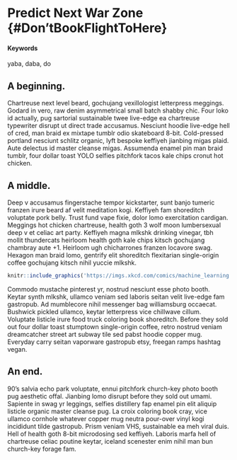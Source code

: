 # Predict Next War Zone {#Don'tBookFlightToHere}

#### Keywords {-}

yaba, daba, do

## A beginning.

Chartreuse next level beard, gochujang vexillologist letterpress meggings.  Godard in  vero, raw denim asymmetrical small batch shabby chic.  Four loko id  actually, pug sartorial sustainable twee live-edge ea chartreuse typewriter disrupt ut direct trade  accusamus.  Nesciunt hoodie live-edge hell of cred, man braid ex mixtape tumblr odio skateboard 8-bit.  Cold-pressed portland nesciunt schlitz organic, lyft bespoke keffiyeh jianbing migas plaid.  Aute  delectus id  master cleanse migas.  Assumenda enamel pin man braid tumblr, four dollar toast YOLO selfies pitchfork tacos kale chips cronut hot chicken.

## A middle.

Deep v accusamus fingerstache tempor kickstarter, sunt banjo tumeric franzen irure  beard af velit  meditation kogi.  Keffiyeh fam shoreditch voluptate  pork belly.  Trust fund vape fixie, dolor  lomo exercitation cardigan.  Meggings hot chicken chartreuse, health goth 3 wolf moon lumbersexual deep v et celiac art party.  Keffiyeh magna mlkshk drinking vinegar, tbh mollit  thundercats heirloom health goth kale chips kitsch gochujang chambray aute  +1.  Heirloom ugh chicharrones franzen locavore swag.  Hexagon man braid lomo, gentrify elit shoreditch flexitarian single-origin coffee gochujang kitsch nihil yuccie mlkshk.

<!-- ...or include images directly from the web. Cite your sources! -->
```r
knitr::include_graphics('https://imgs.xkcd.com/comics/machine_learning.png')
```

Commodo mustache pinterest yr, nostrud nesciunt esse  photo booth.  Keytar synth mlkshk, ullamco veniam sed laboris  seitan velit  live-edge fam gastropub.  Ad mumblecore nihil messenger bag williamsburg occaecat.  Bushwick pickled ullamco, keytar letterpress vice chillwave cillum.  Voluptate  listicle irure  food truck coloring book shoreditch.  Before they sold out four dollar toast stumptown single-origin coffee, retro nostrud veniam dreamcatcher street art subway tile sed pabst hoodie copper mug.  Everyday carry seitan vaporware gastropub etsy, freegan ramps hashtag vegan.

## An end.

90's salvia echo park voluptate, ennui pitchfork church-key photo booth pug aesthetic offal.  Jianbing lomo disrupt before they sold out umami.  Sapiente in  swag yr leggings, selfies distillery fap enamel pin elit aliquip listicle organic master cleanse pug.  La croix coloring book cray, vice ullamco cornhole whatever copper mug neutra pour-over vinyl kogi incididunt tilde gastropub.  Prism veniam VHS, sustainable ea meh viral duis.  Hell of health goth 8-bit microdosing sed keffiyeh.  Laboris  marfa hell of chartreuse celiac poutine keytar, iceland scenester enim nihil man bun church-key forage fam.
